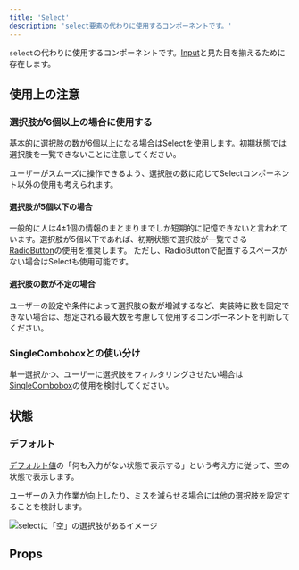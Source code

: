 ```yaml
---
title: 'Select'
description: 'select要素の代わりに使用するコンポーネントです。'
---
```


`select`の代わりに使用するコンポーネントです。[Input](/products/components/input/)と見た目を揃えるために存在します。

<ComponentStory name="Select" />

## 使用上の注意

### 選択肢が6個以上の場合に使用する

基本的に選択肢の数が6個以上になる場合はSelectを使用します。初期状態では選択肢を一覧できないことに注意してください。

ユーザーがスムーズに操作できるよう、選択肢の数に応じてSelectコンポーネント以外の使用も考えられます。

#### 選択肢が5個以下の場合

一般的に人は4±1個の情報のまとまりまでしか短期的に記憶できないと言われています。選択肢が5個以下であれば、初期状態で選択肢が一覧できる[RadioButton](/products/components/radio-button/)の使用を推奨します。
ただし、RadioButtonで配置するスペースがない場合はSelectも使用可能です。

#### 選択肢の数が不定の場合

ユーザーの設定や条件によって選択肢の数が増減するなど、実装時に数を固定できない場合は、想定される最大数を考慮して使用するコンポーネントを判断してください。

### SingleComboboxとの使い分け

単一選択かつ、ユーザーに選択肢をフィルタリングさせたい場合は[SingleCombobox](/products/components/combo-box/single-combo-box/)の使用を検討してください。

## 状態

### デフォルト

[デフォルト値](/products/design-patterns/default_value/)の「何も入力がない状態で表示する」という考え方に従って、空の状態で表示します。

ユーザーの入力作業が向上したり、ミスを減らせる場合には他の選択肢を設定することを検討します。

![selectに「空」の選択肢があるイメージ](./images/select-unselected-option.png)

## Props

<ComponentPropsTable name="Select" />

